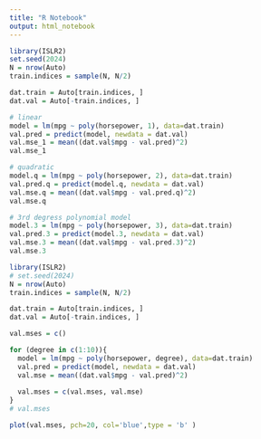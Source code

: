 ```yaml
---
title: "R Notebook"
output: html_notebook
---
```

```r
library(ISLR2)
set.seed(2024)
N = nrow(Auto)
train.indices = sample(N, N/2)

dat.train = Auto[train.indices, ]
dat.val = Auto[-train.indices, ]

# linear
model = lm(mpg ~ poly(horsepower, 1), data=dat.train)
val.pred = predict(model, newdata = dat.val)
val.mse_1 = mean((dat.val$mpg - val.pred)^2)
val.mse_1

# quadratic
model.q = lm(mpg ~ poly(horsepower, 2), data=dat.train)
val.pred.q = predict(model.q, newdata = dat.val)
val.mse.q = mean((dat.val$mpg - val.pred.q)^2)
val.mse.q

# 3rd degress polynomial model
model.3 = lm(mpg ~ poly(horsepower, 3), data=dat.train)
val.pred.3 = predict(model.3, newdata = dat.val)
val.mse.3 = mean((dat.val$mpg - val.pred.3)^2)
val.mse.3

```
```r
library(ISLR2)
# set.seed(2024)
N = nrow(Auto)
train.indices = sample(N, N/2)

dat.train = Auto[train.indices, ]
dat.val = Auto[-train.indices, ]

val.mses = c()

for (degree in c(1:10)){
  model = lm(mpg ~ poly(horsepower, degree), data=dat.train)
  val.pred = predict(model, newdata = dat.val)
  val.mse = mean((dat.val$mpg - val.pred)^2)
  
  val.mses = c(val.mses, val.mse)
}
# val.mses

plot(val.mses, pch=20, col='blue',type = 'b' )
```
```r

```

